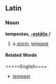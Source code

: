 ==Latin==
===Noun===
'''tempestas, [[Wiktionary appendix:Latin third declension|-estātis]]''' ''f''

#a [[storm]], [[tempest]]
====Related Words====
=====English====
*[[tempest]]